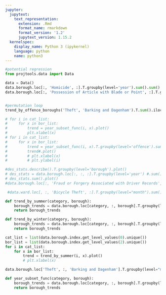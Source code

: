```yaml
---
jupyter:
  jupytext:
    text_representation:
      extension: .Rmd
      format_name: rmarkdown
      format_version: '1.2'
      jupytext_version: 1.15.2
  kernelspec:
    display_name: Python 3 (ipykernel)
    language: python
    name: python3
---
```


```python
#potential regression
from projtools.data import Data

data = Data()
data.borough.loc[:, 'Homicide', :].T.groupby(level='year').sum().sum().sort_values()
data.borough.loc[:, 'Possession of Article with Blade or Point', :].T.groupby(level='year').sum().sum().sort_values()
```

```python

```

```python
#permutation loop
trend_by_offence_boroughs('Theft', 'Barking and Dagenham').T.sum().iloc[3:10].plot()

# for i in cat_list:
#     for x in bor_list:
#         trend = year_subset_func(i, x).plot()
#         plt.xlabel(x)
# for i in cat_list:
#     for x in bor_list:
#         trend = year_subset_func(i, x).T.groupby(level='offence').sum().describe()
#         trend#.plot()
#         # plt.xlabel(x)
#         # plt.ylabel(i)
```

```python
#des_stats.describe().T.groupby(level='borough').plot()
# des_stats = data.borough.loc[:, :, :].T.groupby(level='year') #.sum() #.describe()
# des_stats.sum().plot()
#data.borough.loc[:, 'Fraud or Forgery Associated with Driver Records', :]
```

```python
 #data.ward.loc[, :, 'Bicycle Theft', :].T.groupby(level="month").sum().plot()
```

```python
def trend_by_summer(category, borough):
    borough_trends = data.borough.loc[category, :, borough].T.groupby(level="month").sum().T.sum().iloc[3:10].plot()
    return borough_trends

def trend_by_winter(category, borough):
    borough_trends = data.borough.loc[category, :, borough].T.groupby(level="month").sum().T.sum().loc['01', '02', '03', '11', '12'].plot()
    return borough_trends

cat_list = list(data.borough.index.get_level_values(0).unique())
bor_list = list(data.borough.index.get_level_values(2).unique())
for i in cat_list:
    for x in bor_list:
        trend = trend_by_summer(i, x).plot()
        # plt.xlabel(x)
```

```python
data.borough.loc['Theft', :, 'Barking and Dagenham'].T.groupby(level="month").sum().T.sum()#.loc['01', '02', '03', '11', '12'].plot()
```

```python
def year_subset_func(category, borough):
    borough_trends = data.borough.loc[category, :, borough].T.groupby(level="year").sum()
    return borough_trends
```
